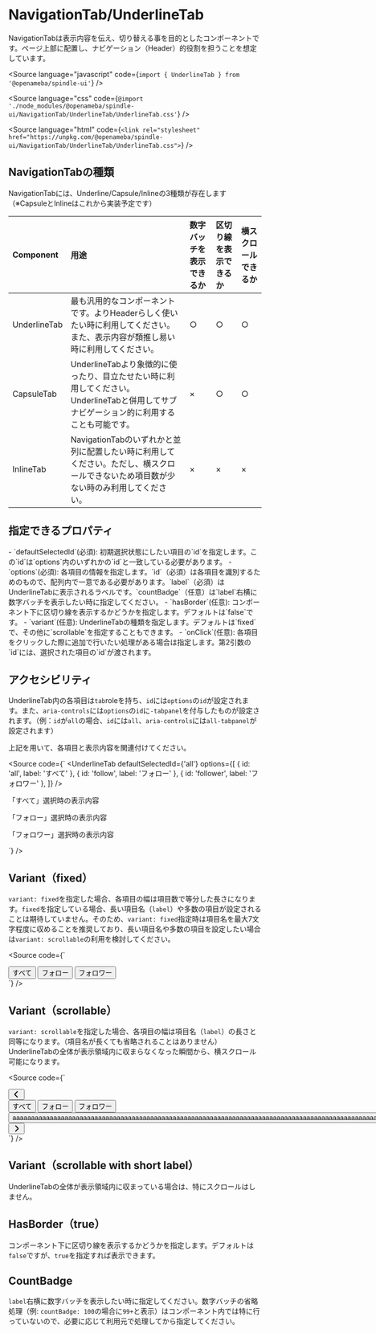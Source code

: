 
# NavigationTab/UnderlineTab
<Description>
  NavigationTabは表示内容を伝え、切り替える事を目的としたコンポーネントです。ページ上部に配置し、ナビゲーション（Header）的役割を担うことを想定しています。
</Description>

<Meta title="NavigationTab/UnderlineTab" component={UnderlineTab} />

<Source
  language="javascript"
  code={`import { UnderlineTab } from '@openameba/spindle-ui'`}
/>

<Source
  language="css"
  code={`@import './node_modules/@openameba/spindle-ui/NavigationTab/UnderlineTab/UnderlineTab.css'`}
/>

<Source
  language="html"
  code={`<link rel="stylesheet" href="https://unpkg.com/@openameba/spindle-ui/NavigationTab/UnderlineTab/UnderlineTab.css">`}
/>

## NavigationTabの種類
NavigationTabには、Underline/Capsule/Inlineの3種類が存在します（※CapsuleとInlineはこれから実装予定です）

Component | 用途 | 数字バッチを表示できるか | 区切り線を表示できるか | 横スクロールできるか
:-- | :-- | :-- | :-- | :-- |
UnderlineTab | 最も汎用的なコンポーネントです。よりHeaderらしく使いたい時に利用してください。また、表示内容が類推し易い時に利用してください。 | ○ | ○ | ○ |
CapsuleTab | UnderlineTabより象徴的に使ったり、目立たせたい時に利用してください。UnderlineTabと併用してサブナビゲーション的に利用することも可能です。 | × | ○ | ○ |
InlineTab | NavigationTabのいずれかと並列に配置したい時に利用してください。ただし、横スクロールできないため項目数が少ない時のみ利用してください。 | × | × | × |

## 指定できるプロパティ
<Description>
  - `defaultSelectedId`(必須): 初期選択状態にしたい項目の`id`を指定します。この`id`は`options`内のいずれかの`id`と一致している必要があります。
</Description>
<Description>
  - `options`(必須): 各項目の情報を指定します。`id`（必須）は各項目を識別するためのもので、配列内で一意である必要があります。`label`（必須）はUnderlineTabに表示されるラベルです。`countBadge`（任意）は`label`右横に数字バッチを表示したい時に指定してください。
</Description>
<Description>
  - `hasBorder`(任意): コンポーネント下に区切り線を表示するかどうかを指定します。デフォルトは`false`です。
</Description>
<Description>
  - `variant`(任意): UnderlineTabの種類を指定します。デフォルトは`fixed`で、その他に`scrollable`を指定することもできます。
</Description>
<Description>
  - `onClick`(任意): 各項目をクリックした際に追加で行いたい処理がある場合は指定します。第2引数の`id`には、選択された項目の`id`が渡されます。
</Description>

## アクセシビリティ
UnderlineTab内の各項目は`tab`roleを持ち、`id`には`options`の`id`が設定されます。また、`aria-controls`には`options`の`id`に`-tabpanel`を付与したものが設定されます。（例：`id`が`all`の場合、`id`には`all`、`aria-controls`には`all-tabpanel`が設定されます）

上記を用いて、各項目と表示内容を関連付けてください。

<Source
  code={`
<UnderlineTab
  defaultSelectedId={'all'}
  options={[
    { id: 'all', label: 'すべて' },
    { id: 'follow', label: 'フォロー' },
    { id: 'follower', label: 'フォロワー' },
  ]}
/>
<div id="all-tabpanel" role="tabpanel" aria-labelledby="all">
  <p>「すべて」選択時の表示内容</p>
</div>
<div id="follow-tabpanel" role="tabpanel" aria-labelledby="follow">
  <p>「フォロー」選択時の表示内容</p>
</div>
<div id="follower-tabpanel" role="tabpanel" aria-labelledby="follower">
  <p>「フォロワー」選択時の表示内容</p>
</div>
  `}
/>

## Variant（fixed）
`variant: fixed`を指定した場合、各項目の幅は項目数で等分した長さになります。`fixed`を指定している場合、長い項目名（`label`）や多数の項目が設定されることは期待していません。そのため、`variant: fixed`指定時は項目名を最大7文字程度に収めることを推奨しており、長い項目名や多数の項目を設定したい場合は`variant: scrollable`の利用を検討してください。

<Preview withSource="open">
  <Story name="Variant (fixed)">
    <UnderlineTab
      defaultSelectedId={'fixed-all'}
      options={[
        { id: 'fixed-all', label: 'すべて' },
        { id: 'fixed-follow', label: 'フォロー' },
        { id: 'fixed-follower', label: 'フォロワー' },
      ]}
      {...actions('onClick')}
    />
    <div id="fixed-all-tabpanel" role="tabpanel" aria-labelledby="fixed-all" />
    <div id="fixed-follow-tabpanel" role="tabpanel" aria-labelledby="fixed-follow" />
    <div id="fixed-follower-tabpanel" role="tabpanel" aria-labelledby="fixed-follower" />
  </Story>
</Preview>

<Source
  code={`
<div class="spui-UnderlineTab spui-UnderlineTab--fixed spui-UnderlineTab--border">
  <div class="spui-UnderlineTab-container" role="tablist">
    <button aria-controls="fixed-all-tabpanel" aria-selected="true" class="spui-UnderlineTab-button" id="fixed-all" tabindex="0" type="button" role="tab" style="max-width: calc(33.3333%);">
      <span class="spui-UnderlineTab-labelWrapper">
        <span class="spui-UnderlineTab-label">すべて</span>
      </span>
    </button>
    <button aria-controls="fixed-follow-tabpanel" aria-selected="false" class="spui-UnderlineTab-button" id="fixed-follow" tabindex="-1" type="button" role="tab" style="max-width: calc(33.3333%);">
      <span class="spui-UnderlineTab-labelWrapper">
        <span class="spui-UnderlineTab-label">フォロー</span>
      </span>
    </button>
    <button aria-controls="fixed-follower-tabpanel" aria-selected="false" class="spui-UnderlineTab-button" id="fixed-follower" tabindex="-1" type="button" role="tab" style="max-width: calc(33.3333%);">
      <span class="spui-UnderlineTab-labelWrapper">
        <span class="spui-UnderlineTab-label">フォロワー</span>
      </span>
    </button>
  </div>
</div>
  `}
/>

## Variant（scrollable）
`variant: scrollable`を指定した場合、各項目の幅は項目名（`label`）の長さと同等になります。（項目名が長くても省略されることはありません）UnderlineTabの全体が表示領域内に収まらなくなった瞬間から、横スクロール可能になります。

<Preview withSource="open">
  <Story name="Variant (scrollable)">
    <UnderlineTab
      defaultSelectedId={'scrollable-follow'}
      options={[
        { id: 'scrollable-all', label: 'すべて' },
        { id: 'scrollable-follow', label: 'フォロー' },
        { id: 'scrollable-follower', label: 'フォロワー' },
        { id: 'scrollable-others', label: 'aaaaaaaaaaaaaaaaaaaaaaaaaaaaaaaaaaaaaaaaaaaaaaaaaaaaaaaaaaaaaaaaaaaaaaaaaaaaaaaaaaaaaaaaaaaaaaaaaaaaaaaaaaaaaaaaaaaaaaaaaaaaaaaaaaaaaaaaaaaaaaaaaaaaaaaaaaaaaaaaaaaaaaaaaaaaaaaaaaaa' },
      ]}
      variant='scrollable'
      {...actions('onClick')}
    />
    <div id="scrollable-all-tabpanel" role="tabpanel" aria-labelledby="scrollable-all" />
    <div id="scrollable-follow-tabpanel" role="tabpanel" aria-labelledby="scrollable-follow" />
    <div id="scrollable-follower-tabpanel" role="tabpanel" aria-labelledby="scrollable-follower" />
    <div id="scrollable-others-tabpanel" role="tabpanel" aria-labelledby="scrollable-others" />
  </Story>
</Preview>

<Source
  code={`
<div id="story--navigationtab-underlinetab--scrollable">
  <div class="spui-UnderlineTab spui-UnderlineTab--scrollable spui-UnderlineTab--border">
    <div class="spui-UnderlineTab-arrow spui-UnderlineTab-arrow--left">
      <button class="spui-UnderlineTab-arrowButton" type="button">
        <svg xmlns="http://www.w3.org/2000/svg" width="16" height="16" viewBox="0 0 24 24" fill="currentColor" role="img" aria-label="左に移動"><path d="M13.49 21.06 6.2 13.77c-.97-.97-.97-2.56 0-3.54l7.29-7.29a1.49 1.49 0 0 1 2.12 0c.59.59.59 1.54 0 2.12L8.67 12l6.94 6.94c.59.59.59 1.54 0 2.12-.29.29-.68.44-1.06.44s-.77-.15-1.06-.44Z"></path></svg>
      </button>
    </div>
    <div class="spui-UnderlineTab-container" role="tablist">
      <button aria-controls="scrollable-all-tabpanel" aria-selected="false" class="spui-UnderlineTab-button" id="scrollable-all" tabindex="-1" type="button" role="tab" style="max-width: fit-content;">
        <span class="spui-UnderlineTab-labelWrapper">
          <span class="spui-UnderlineTab-label">すべて</span>
        </span>
      </button>
      <button aria-controls="scrollable-follow-tabpanel" aria-selected="true" class="spui-UnderlineTab-button" id="scrollable-follow" tabindex="0" type="button" role="tab" style="max-width: fit-content;">
        <span class="spui-UnderlineTab-labelWrapper">
          <span class="spui-UnderlineTab-label">フォロー</span>
        </span>
      </button>
      <button aria-controls="scrollable-follower-tabpanel" aria-selected="false" class="spui-UnderlineTab-button" id="scrollable-follower" tabindex="-1" type="button" role="tab" style="max-width: fit-content;">
        <span class="spui-UnderlineTab-labelWrapper">
          <span class="spui-UnderlineTab-label">フォロワー</span>
        </span>
      </button>
      <button aria-controls="scrollable-others-tabpanel" aria-selected="false" class="spui-UnderlineTab-button" id="scrollable-others" tabindex="-1" type="button" role="tab" style="max-width: fit-content;">
        <span class="spui-UnderlineTab-labelWrapper">
          <span class="spui-UnderlineTab-label">aaaaaaaaaaaaaaaaaaaaaaaaaaaaaaaaaaaaaaaaaaaaaaaaaaaaaaaaaaaaaaaaaaaaaaaaaaaaaaaaaaaaaaaaaaaaaaaaaaaaaaaaaaaaaaaaaaaaaaaaaaaaaaaaaaaaaaaaaaaaaaaaaaaaaaaaaaaaaaaaaaaaaaaaaaaaaaaaaaaa</span>
        </span>
      </button>
    </div>
    <div class="spui-UnderlineTab-arrow spui-UnderlineTab-arrow--right is-showed">
      <button class="spui-UnderlineTab-arrowButton" type="button">
        <svg xmlns="http://www.w3.org/2000/svg" width="16" height="16" viewBox="0 0 24 24" fill="currentColor" role="img" aria-label="右に移動"><path d="M9.41 21.5c-.38 0-.77-.15-1.06-.44a1.49 1.49 0 0 1 0-2.12L15.29 12 8.35 5.06a1.49 1.49 0 0 1 0-2.12c.59-.58 1.54-.59 2.12 0l7.29 7.29c.97.97.97 2.56 0 3.54l-7.29 7.29c-.29.29-.67.44-1.06.44Z"></path></svg>
      </button>
    </div>
  </div>
</div>
  `}
/>

## Variant（scrollable with short label）
UnderlineTabの全体が表示領域内に収まっている場合は、特にスクロールはしません。

<Preview withSource="open">
  <Story name="Variant (scrollable with short label)">
    <UnderlineTab
      defaultSelectedId={'scrollable-short-follower'}
      options={[
        { id: 'scrollable-short-all', label: 'すべて' },
        { id: 'scrollable-short-follow', label: 'フォロー' },
        { id: 'scrollable-short-follower', label: 'フォロワー' },
      ]}
      variant='scrollable'
      {...actions('onClick')}
    />
    <div id="scrollable-short-all-tabpanel" role="tabpanel" aria-labelledby="scrollable-short-all" />
    <div id="scrollable-short-follow-tabpanel" role="tabpanel" aria-labelledby="scrollable-short-follow" />
    <div id="scrollable-short-follower-tabpanel" role="tabpanel" aria-labelledby="scrollable-short-follower" />
  </Story>
</Preview>

## HasBorder（true）
コンポーネント下に区切り線を表示するかどうかを指定します。デフォルトは`false`ですが、`true`を指定すれば表示できます。

<Preview withSource="open">
  <Story name="HasBorder (true)">
    <UnderlineTab
      defaultSelectedId={'hasBorder-all'}
      hasBorder={true}
      options={[
        { id: 'hasBorder-all', label: 'すべて' },
        { id: 'hasBorder-follow', label: 'フォロー' },
        { id: 'hasBorder-follower', label: 'フォロワー' },
      ]}
      {...actions('onClick')}
    />
    <div id="hasBorder-all-tabpanel" role="tabpanel" aria-labelledby="hasBorder-all" />
    <div id="hasBorder-follow-tabpanel" role="tabpanel" aria-labelledby="hasBorder-follow" />
    <div id="hasBorder-follower-tabpanel" role="tabpanel" aria-labelledby="hasBorder-follower" />
  </Story>
</Preview>

## CountBadge
`label`右横に数字バッチを表示したい時に指定してください。数字バッチの省略処理（例: `countBadge: 100`の場合に`99+`と表示）はコンポーネント内では特に行っていないので、必要に応じて利用元で処理してから指定してください。

<Preview withSource="open">
  <Story name="CountBadge">
    <UnderlineTab
      defaultSelectedId={'countBadge-follow'}
      options={[
        { id: 'countBadge-all', label: 'すべて', countBadge: '1' },
        { id: 'countBadge-follow', label: 'フォロー' },
        { id: 'countBadge-follower', label: 'フォロワー', countBadge: '100' },
      ]}
      variant='scrollable'
      {...actions('onClick')}
    />
    <div id="countBadge-all-tabpanel" role="tabpanel" aria-labelledby="countBadge-all" />
    <div id="countBadge-follow-tabpanel" role="tabpanel" aria-labelledby="countBadge-follow" />
    <div id="countBadge-follower-tabpanel" role="tabpanel" aria-labelledby="countBadge-follower" />
  </Story>
</Preview>
